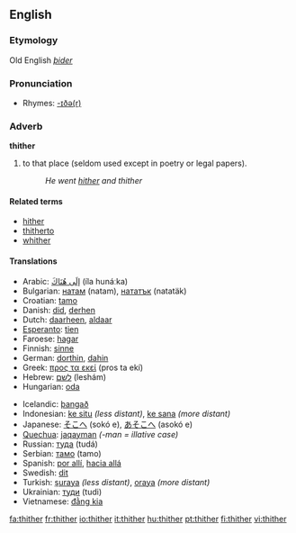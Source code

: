 ==English==
===Etymology===
Old English ''[[þider]]''

===Pronunciation===
*Rhymes: [[Rhymes:English:-ɪðə(r)|-ɪðə(r)]]

===Adverb===
'''thither'''
# to that place (seldom used except in poetry or legal papers).
#:''He went [[hither]] and thither''

====Related terms====
*[[hither]]
*[[thitherto]]
*[[whither]]

====Translations====
{{top}}
*Arabic: ‎[[الى هناك|إلَى هُنَاكَ]] (íla hunáːka)
*Bulgarian: [[натам]] (natam), [[нататък]] (natatäk)
*Croatian: [[tamo]]
*Danish: [[did#Danish|did]], [[derhen]]
*Dutch: [[daarheen]], [[aldaar]]
*[[Esperanto]]: [[tien]]
*Faroese: [[hagar]]
*Finnish: [[sinne]]
*German: [[dorthin]], [[dahin]]
*Greek: [[προς τα εκεί]] (pros ta ekí)
*Hebrew: [[‎לשם]]‎ (leshám)
*Hungarian: [[oda]]
{{mid}}
*Icelandic: [[þangað]]
*Indonesian: [[ke situ]] ''(less distant)'', [[ke sana]] ''(more distant)''
*Japanese: [[そこへ]] (sokó e), [[あそこへ]] (asokó e)
*[[Quechua]]: [[jaqayman]] ''(-man = illative case)''
*Russian: [[туда]] (tudá)
*Serbian: [[тамо]] (tamo)
*Spanish: [[por allí]], [[hacia allá]]
*Swedish: [[dit]]
*Turkish: [[şuraya]] ''(less distant)'', [[oraya]] ''(more distant)''
*Ukrainian: [[туди]] (tudi)
*Vietnamese: [[đằng kia]]
{{bottom}}

[[fa:thither]]
[[fr:thither]]
[[io:thither]]
[[it:thither]]
[[hu:thither]]
[[pt:thither]]
[[fi:thither]]
[[vi:thither]]